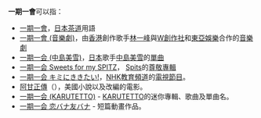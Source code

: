 '''一期一會'''可以指：
* [[一期一會|一期一會]]，[[日本茶道|日本茶道]]用語
* [[一期一會_(音樂劇)|一期一會 (音樂劇)]]，由[[香港|香港]]創作歌手[[林一峰|林一峰]]與[[W創作社|W創作社]]和[[東亞娛樂|東亞娛樂]]合作的[[音樂劇|音樂劇]]
*[[一期一会_(中島美雪)|一期一会 (中島美雪)]]，[[日本|日本]]歌手[[中島美雪|中島美雪]]的[[單曲|單曲]]
*[[一期一会_Sweets_for_my_SPITZ|一期一会 Sweets for my SPITZ]]， [[Spits|Spits]]的[[尊敬專輯|尊敬專輯]]
*[[一期一会_キミにききたい!|一期一会 キミにききたい!]]，[[NHK教育頻道|NHK教育頻道]]的[[電視節目|電視節目]]。
*[[阿甘正傳|阿甘正傳]]（{{lang-ja|フォレスト・ガンプ/一期一会}}），美國小說以及改編的電影。
*[[一期一会_(KARUTETTO)|一期一会 (KARUTETTO)]] - [[KARUTETTO|KARUTETTO]]的迷你專輯、歌曲及單曲名。
*[[一期一会_恋バナ友バナ|一期一会 恋バナ友バナ]] - 短篇動畫作品。

{{disambig|Cat=四字消歧义}}
